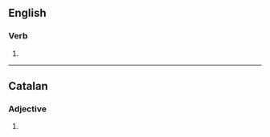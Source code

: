 ==English==

===Verb===
{{head|en|verb form}}

# {{en-third-person singular of|nicen}}

----

==Catalan==

===Adjective===
{{head|ca|adjective form}}

# {{masculine plural of|ca|nicè}}